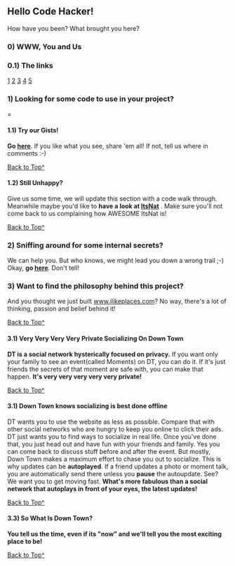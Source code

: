 == Hello Code Hacker! ==

How have you been? What brought you here?

=== 0) WWW, You and Us ===

=== 0.1) The links ===

[https://github.com/ravindranathakila/www.ilikeplaces.com/blob/master/src/main/site/qr_codes/facebook_ilikeplaces.png]
[https://github.com/ravindranathakila/www.ilikeplaces.com/blob/master/src/main/site/qr_codes/pivotaltracker_adakuda.png]
[https://github.com/ravindranathakila/www.ilikeplaces.com/blob/master/src/main/site/qr_codes/pivotaltracker_adakuda.png]
[https://github.com/ravindranathakila/www.ilikeplaces.com/blob/master/src/main/site/qr_codes/pivotaltracker_adakuda.png]
[https://github.com/ravindranathakila/www.ilikeplaces.com/blob/master/src/main/site/qr_codes/ilikeplaces.png]

=== 1) Looking for some code to use in your project? ====

==== 1.1) Try our Gists! ====

'''Go [https://gist.github.com/ravindranathakila here]'''. If you like what you see, share 'em all! If not, tell us where in comments :-)

[[#Hello_Code_Hacker|Back to Top^]]

==== 1.2) Still Unhappy? ====

Give us some time, we will update this section with a code walk through. Meanwhile maybe you'd like to '''have a look at [http://www.innowhere.com:8080/itsnat/feashow_servlet?itsnat_doc_name=feashow.main ItsNat]''' .
Make sure you'll not come back to us complaining how AWESOME ItsNat is!



[[#Hello_Code_Hacker|Back to Top^]]

=== 2) Sniffing around for some internal secrets? ===

We can help you. But who knows, we might lead you down a wrong trail ;-)
Okay, '''go [https://www.pivotaltracker.com/projects/304913 here]'''. Don't tell!


=== 3) Want to find the philosophy behind this project? ===

And you thought we just built [http://www.ilikeplaces.com www.ilikeplaces.com]? No way, there's a lot of thinking, passion and belief behind it!

[[#Hello_Code_Hacker|Back to Top^]]

==== 3.1) Very Very Very Very Private Socializing On Down Town ====

'''DT is a social network hysterically focused on privacy.'''
If you want only your family to see an event(called Moments) on DT, you can do it.
If it's just friends the secrets of that moment are safe with, you can make that happen.
'''It's very very very very very private!'''

[[#Hello_Code_Hacker|Back to Top^]]

==== 3.1) Down Town knows socializing is best done offline ====

DT wants you to use the website as less as possible.
Compare that with other social networks who are hungry to keep you online to click their ads.
DT just wants you to find ways to socialize in real life.
Once you've done that, you just head out and have fun with your friends and family.
Yes you can come back to discuss stuff before and after the event.
But mostly, Down Town makes a maximum effort to chase you out to socialize.
This is why updates can be '''autoplayed'''.
If a friend updates a photo or moment talk, you are automatically send there unless you '''pause''' the autoupdate.
See? We want you to get moving fast.
'''What's more fabulous than a social network that autoplays in front of your eyes, the latest updates!'''

[[#Hello_Code_Hacker|Back to Top^]]

==== 3.3) So What Is Down Town? ====

'''You tell us the time, even if its "now" and we'll tell you the most exciting place to be!'''

[[#Hello_Code_Hacker|Back to Top^]]
